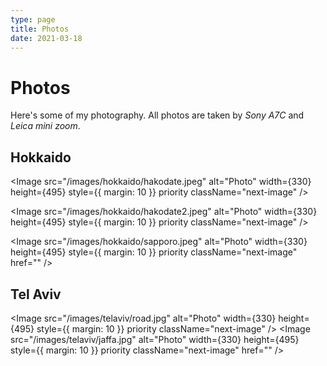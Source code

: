 ---
type: page
title: Photos
date: 2021-03-18
---

# Photos

Here's some of my photography. All photos are taken by _Sony A7C_ and _Leica mini zoom_.


## Hokkaido

<Image
  src="/images/hokkaido/hakodate.jpeg"
  alt="Photo"
  width={330}
  height={495}
  style={{ margin: 10 }}
  priority
  className="next-image"
/>

<Image
  src="/images/hokkaido/hakodate2.jpeg"
  alt="Photo"
  width={330}
  height={495}
  style={{ margin: 10 }}
  priority
  className="next-image"
/>

<Image
  src="/images/hokkaido/sapporo.jpeg"
  alt="Photo"
  width={330}
  height={495}
  style={{ margin: 10 }}
  priority
  className="next-image"
  href=""
/>

## Tel Aviv

<Image
  src="/images/telaviv/road.jpg"
  alt="Photo"
  width={330}
  height={495}
  style={{ margin: 10 }}
  priority
  className="next-image"
/>
<Image
  src="/images/telaviv/jaffa.jpg"
  alt="Photo"
  width={330}
  height={495}
  style={{ margin: 10 }}
  priority
  className="next-image"
  href=""
/>
